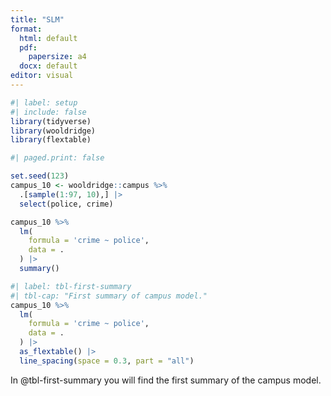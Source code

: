 ```yaml
---
title: "SLM"
format:
  html: default
  pdf:
    papersize: a4
  docx: default
editor: visual
---
```


```r
#| label: setup
#| include: false
library(tidyverse)
library(wooldridge)
library(flextable)
```

```r
#| paged.print: false

set.seed(123)
campus_10 <- wooldridge::campus %>%
  .[sample(1:97, 10),] |>
  select(police, crime)
```

```r
campus_10 %>%
  lm(
    formula = 'crime ~ police',
    data = .
  ) |>
  summary()
```

```r
#| label: tbl-first-summary
#| tbl-cap: "First summary of campus model."
campus_10 %>%
  lm(
    formula = 'crime ~ police',
    data = .
  ) |>
  as_flextable() |>
  line_spacing(space = 0.3, part = "all")
```

In @tbl-first-summary you will find the first summary of the campus model.
